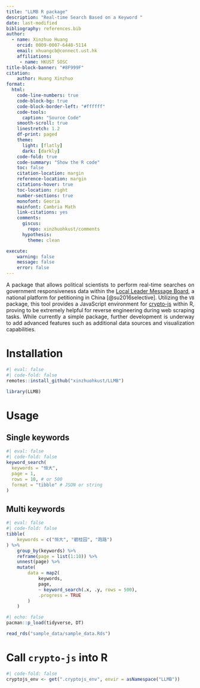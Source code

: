 ```yaml
---
title: "LLMB R package"
description: "Real-time Search Based on a Keyword "
date: last-modified
bibliography: references.bib
author:
  - name: Xinzhuo Huang
    orcid: 0009-0007-6448-5114
    email: xhuangcb@connect.ust.hk
    affiliations:
     - name: HKUST SOSC
title-block-banner: "#8F999F"
citation: 
    author: Huang Xinzhuo
format: 
  html:
    code-line-numbers: true
    code-block-bg: true
    code-block-border-left: "#ffffff"
    code-tools:
      caption: "Source Code"
    smooth-scroll: true
    linestretch: 1.2
    df-print: paged
    theme:
      light: [flatly]
      dark: [darkly]
    code-fold: true
    code-summary: "Show the R code"
    toc: false
    citation-location: margin  
    reference-location: margin
    citations-hover: true
    toc-location: right
    number-sections: true
    monofont: Georia
    mainfont: Cambria Math
    link-citations: yes
    comments:
      giscus:
        repo: xinzhuohkust/comments
      hypothesis:
        theme: clean

execute:
    warning: false
    message: false
    error: false
---
```

```{=html}
<style>
body {text-align: justify}
</style>
```
A package that allows political scientists to perform real-time searches on government responsiveness data within the [Local Leader Message Board](https://liuyan.people.com.cn/), a national platform for petitioning in China [@su2016selective]. Utilizing the `V8` package, this tool provides a JavaScript environment for [crypto-js](https://www.npmjs.com/package/crypto-js) within R, proving to be extremely helpful for reverse engineering during web scraping tasks. While currently a simple package, further development is underway to add advanced features such as additional data sources and visualization capabilities.

# Installation 

```r
#| eval: false
#| code-fold: false
remotes::install_github("xinzhuohkust/LLMB")

library(LLMB)
```

# Usage 

## Single keywords
```r
#| eval: false
#| code-fold: false
keyword_search(
  keywords = "恒大",
  page = 1,
  rows = 10, # or 500
  format = "tibble" # JSON or string
)
```

## Multi keywords

```r
#| eval: false
#| code-fold: false
tibble(
    keywords = c("恒大", "碧桂园", "跑路")
) %>%
    group_by(keywords) %>%
    reframe(page = list(1:10)) %>%
    unnest(page) %>%
    mutate(
        data = map2(
            keywords,
            page,
            ~ keyword_search(.x, .y, rows = 500),
            .progress = TRUE
        )
    )
```
```r
#| echo: false
pacman::p_load(tidyverse, DT) 

read_rds("sample_data/sample_data.Rds")
```

# Call `crypto-js` into R

```r
#| code-fold: false
cryptojs_env <- get(".cryptojs_env", envir = asNamespace("LLMB"))
```
